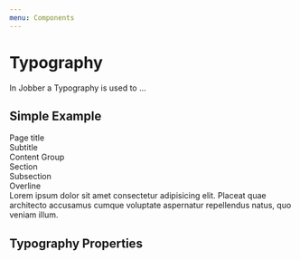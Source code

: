 ```yaml
---
menu: Components
---
```



# Typography

<ComponentStatus stage="pre" responsive="no" accessible="no" />

In Jobber a Typography is used to …

## Simple Example

<Playground>
  <Typography element="h1" size="jumbo" textCase="uppercase" fontWeight="black">
    Page title
  </Typography>
  <br />
  <Typography
    element="h2"
    size="largest"
    textCase="uppercase"
    fontWeight="black"
  >
    Subtitle
  </Typography>
  <br />
  <Typography element="h3" size="larger" fontWeight="black" fontWeight="bold">
    Content Group
  </Typography>
  <br />
  <Typography element="h4" size="large" fontWeight="black" fontWeight="bold">
    Section
  </Typography>
  <br />
  <Typography element="h5" size="base" fontWeight="black" fontWeight="bold">
    Subsection
  </Typography>
  <br />
  <Typography
    element="h6"
    size="small"
    textCase="uppercase"
    fontWeight="black"
    fontWeight="bold"
  >
    Overline
  </Typography>
  <br />
  <Typography size="base">
    Lorem ipsum dolor sit amet consectetur adipisicing elit. Placeat quae
    architecto accusamus cumque voluptate aspernatur repellendus natus, quo
    veniam illum.
  </Typography>
</Playground>

## Typography Properties

<Props of={Typography} />
